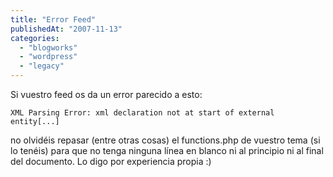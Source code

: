 ```yaml
---
title: "Error Feed"
publishedAt: "2007-11-13"
categories: 
  - "blogworks"
  - "wordpress"
  - "legacy"
---
```


Si vuestro feed os da un error parecido a esto:

`XML Parsing Error: xml declaration not at start of external entity[...]`

no olvidéis repasar (entre otras cosas) el functions.php de vuestro tema (si lo tenéis) para que no tenga ninguna línea en blanco ni al principio ni al final del documento. Lo digo por experiencia propia :)
